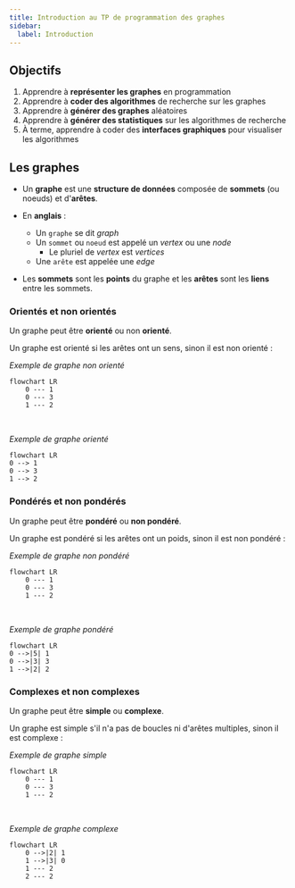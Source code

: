 ```yaml
---
title: Introduction au TP de programmation des graphes
sidebar:
  label: Introduction
---
```



<Slide title="TP Programmation de graphes">

## Objectifs

1. Apprendre à **représenter les graphes** en programmation
2. Apprendre à **coder des algorithmes** de recherche sur les graphes
3. Apprendre à **générer des graphes** aléatoires
4. Apprendre à **générer des statistiques** sur les algorithmes de recherche
5. À terme, apprendre à coder des **interfaces graphiques** pour visualiser les algorithmes

</Slide>
<Slide>

## Les graphes

* Un **graphe** est une **structure de données** composée de **sommets** (ou noeuds) et d'**arêtes**.

* En **anglais** :
    * Un `graphe` se dit _graph_
    * Un `sommet` ou `noeud` est appelé un _vertex_ ou une _node_
        * Le pluriel de _vertex_ est _vertices_
    * Une `arête` est appelée une _edge_
* Les **sommets** sont les **points** du graphe et les **arêtes** sont les **liens** entre les sommets.

</Slide>
<Slide>

### Orientés et non orientés

Un graphe peut être **orienté** ou non **orienté**.

Un graphe est orienté si les arêtes ont un sens, sinon il est non orienté :

_Exemple de graphe non orienté_

```mermaid
flowchart LR
    0 --- 1
    0 --- 3
    1 --- 2
```

<br/>

_Exemple de graphe orienté_

```mermaid
flowchart LR
0 --> 1
0 --> 3
1 --> 2
```

</Slide>
<Slide>

### Pondérés et non pondérés

Un graphe peut être **pondéré** ou **non pondéré**.

Un graphe est pondéré si les arêtes ont un poids, sinon il est non pondéré :

_Exemple de graphe non pondéré_

```mermaid
flowchart LR
    0 --- 1
    0 --- 3
    1 --- 2
```

<br/>

_Exemple de graphe pondéré_

```mermaid
flowchart LR
0 -->|5| 1
0 -->|3| 3
1 -->|2| 2
```


</Slide>
<Slide>

### Complexes et non complexes

Un graphe peut être **simple** ou **complexe**.

Un graphe est simple s'il n'a pas de boucles ni d'arêtes multiples, sinon il est complexe :

_Exemple de graphe simple_

```mermaid
flowchart LR
    0 --- 1
    0 --- 3
    1 --- 2
```

<br/>

_Exemple de graphe complexe_

```mermaid
flowchart LR
    0 -->|2| 1
    1 -->|3| 0
    1 --- 2
    2 --- 2
```

</Slide>